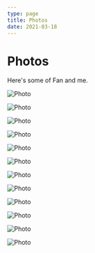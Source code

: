 ```yaml
---
type: page
title: Photos
date: 2021-03-18
---
```


# Photos

Here's some of Fan and me.


<Image
  src="/images/1.jpg"
  alt="Photo"
  width={1125}
  height={750}
  priority
  className="next-image"
/>

<Image
  src="/images/2.jpg"
  alt="Photo"
  width={1125}
  height={750}
  priority
  className="next-image"
/>


<Image
  src="/images/3.jpg"
  alt="Photo"
  width={1080}
  height={1920}
  priority
  className="next-image"
/>


<Image
  src="/images/4.jpg"
  alt="Photo"
  width={1125}
  height={750}
  priority
  className="next-image"
/>


<Image
  src="/images/5.jpg"
  alt="Photo"
  width={2526}
  height={2686}
  priority
  className="next-image"
/>


<Image
  src="/images/6.jpg"
  alt="Photo"
  width={3072}
  height={4096}
  priority
  className="next-image"
/>


<Image
  src="/images/7.jpg"
  alt="Photo"
  width={1125}
  height={750}
  priority
  className="next-image"
/>


<Image
  src="/images/8.jpg"
  alt="Photo"
  width={1125}
  height={750}
  priority
  className="next-image"
/>


<Image
  src="/images/9.jpg"
  alt="Photo"
  width={1125}
  height={1251}
  priority
  className="next-image"
/>


<Image
  src="/images/10.jpg"
  alt="Photo"
  width={1125}
  height={750}
  priority
  className="next-image"
/>


<Image
  src="/images/11.jpg"
  alt="Photo"
  width={1125}
  height={750}
  priority
  className="next-image"
/>


<Image
  src="/images/12.jpg"
  alt="Photo"
  width={4032}
  height={3024}
  priority
  className="next-image"
/>



